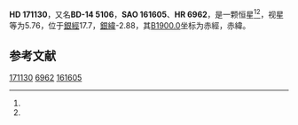 {{Starbox begin
| name = HD 171130
}}
{{Starbox observe
| epoch = [[J2000.0|J2000.0]]
| constell = {{星座名待查}}<ref name=SIMBAD>{{cite web
 | url=http://simbad.u-strasbg.fr/simbad/sim-id?Ident=HR+6962
 | title =Pulsating variable Star
 | publisher=Centre de Données astronomiques de Strasbourg
 | work=SIMBAD
 | accessdate=2012-07-13}}</ref><ref name=DATA>{{cite web
 | url=http://vizier.u-strasbg.fr/viz-bin/VizieR-5?-out.add=.&-source=5050&-corr=PK=HR&-out.max=9999&HR=6962
 | title=VizieR Detailed Page
 | accessdate=2012-07-13
 | archive-date=2016-03-05
 | archive-url=https://web.archive.org/web/20160305025424/http://vizier.u-strasbg.fr/viz-bin/VizieR-5?-out.add=.&-source=5050&-corr=PK=HR&-out.max=9999&HR=6962
 | dead-url=no
 }}</ref>
| 星官 = 
| ra = {{RA|18|33|39}}<ref name=SIMBAD /><ref name=DATA />
| dec = {{DEC|-14|51|13}}<ref name=SIMBAD /><ref name=DATA />
| appmag_v = 5.76<ref name=SIMBAD /><ref name=DATA />
}}
{{Starbox character
| class = A2V<ref name=SIMBAD /><ref name=DATA />
| b-v = 0.04<ref name=SIMBAD /><ref name=DATA />
| u-b = <ref name=SIMBAD /><ref name=DATA />
| r-i = <ref name=SIMBAD /><ref name=DATA />
| variable = 
}}
{{Starbox astrometry
| radial_v = 
| prop_mo_ra = -21
| parallax = 
| p_error = 
}}
{{Starbox catalog
| names =BD-14 5106，[[SAO星表|SAO]] 161605，[[HD星表|HD]] 171130，[[HR星表|HR]] 6962}}
{{Starbox reference |Simbad=HR+6962}}
{{Starbox end}}

'''HD 171130'''，又名'''BD-14 5106'''，'''SAO 161605'''、'''HR 6962'''，是一颗恒星<ref name=SIMBAD /><ref name=DATA />，视星等为5.76，位于[[銀道座標系|銀經]]17.7，[[銀道座標系|銀緯]]-2.88，其[[B1900.0|B1900.0]]坐标为赤經{{RA|18|27|56.2}}，赤緯{{DEC|-14|-2.88|41}}。

== 参考文献 ==
{{reflist}}

{{star-stub}}

[[Category:HD和HDE天體|171130]]
[[Category:HR天體|6962]]
[[Category:SAO天體|161605]]